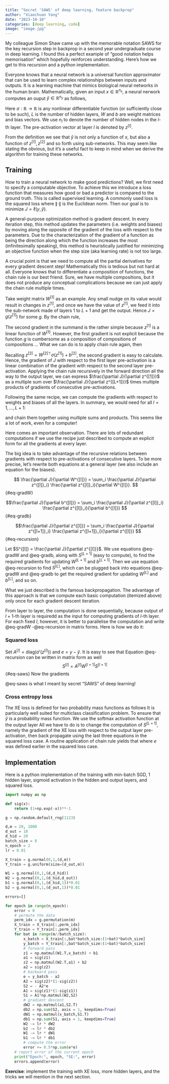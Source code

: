 ```yaml
---
title: "Secret 'SAWS' of deep learning, feature backprop"
author: "Xiaochuan Yang"
date: "2023-10-10"
categories: [deep learning, code]
image: "image.jpg"
---
```


::: {.callout-note}
My colleague Simon Shaw came up with the memorable notation SAWS for the key recursion step in backprop in a second year undergraduate course in deep learning.
I found this a perfect example of "good notation helps memorisation" which hopefully reinforces understanding.
Here's how we get to this recursion and a python implementation.
:::

<!-- \usepackage{minted} -->
\usepackage{amsmath,amsfonts,amssymb,amsthm,mathrsfs,mathtools,bbm}
\def\RR{\mathbb{R}}
\def\ZZ{\mathbb{Z}}
\def\NN{\mathbb{N}}
\def\QQ{\mathbb{Q}}
\def\PP{\mathbb{P}}
\def\XX{\mathbb{X}}
\def\EE{\mathbb{E}}
\def\Var{\mathbb{V}\mathrm{ar}}
\def\Cov{\mathbb{C}\mathrm{ov}}
\def\Corr{\mathbb{C}\mathrm{orr}}
\def\Ent{\mathbb{E}\mathrm{nt}}
\def\1{\mathbbm{1}}

Everyone knows that a neural network is a universal function approximator that can be used to learn complex relationships between inputs and outputs. It is a learning machine that mimics biological neural networks in the human brain.  Mathematically, given an input $x\in\RR^{n_x}$, a neural nerwork computes an ouput $\hat y\in\RR^{n_y}$ as follows,
\begin{align*}
a^{[1]} &= \sigma(W^{[1]\top} x + b^{[1]}) \\
a^{[2]} &= \sigma(W^{[2]\top} a^{[1]} + b^{[2]}) \\
&\vdots \\
a^{[L]} &= \sigma(W^{[L]\top} a^{[L-1]} + b^{[L]}) \\
\hat y &= \sigma(W^{[L+1]\top} a^{[L]} + b^{[L+1]})
\end{align*}


Here $\sigma:\RR\to\RR$ is any nonlinear differentiable function (or sufficiently close to be such), $L$ is the number of hidden layers, $W$ and $b$ are weight matrices and bias vectors. We use $n_l$ to denote the number of hidden nodes in the $l$-th layer. The pre-activation vector at layer $l$ is denoted by $z^{[l]}$. 

From the definition we see that $\hat y$ is not only a function of $x$, but also a function of $z^{[1]}, z^{[2]}$ and so forth using sub-networks. This may seem like stating the obvious, but it's a useful fact to keep in mind when we derive the algorithm for training these networks.   



## Training{#sec-training}


How to train a neural network to make good predictions? Well, we first need to specify a computable objective. To achieve this we introduce a loss function that measures how good or bad a predictor is compared to the ground truth. This is called supervised learning. A commonly used loss is the squared loss 
\begin{align*}
    \ell(u,v) =  \frac{1}{2} \|u-v\|^2
\end{align*}
where $\|\cdot\|$ is the Euclidean norm. Then our goal is to minimize $J=\ell(y,\hat y)$. 

A general-purpose optimization method is gradient descent. In every iteration step, this method updates the parameters (i.e. weights and biases) by moving along the opposite of the gradient of the loss with respect to the parameters. Due to the characterization of the gradient of a function as being the direction along which the function increases the most (infinitesimally speaking), this method is heuristically justified for minimizing an objective function when the step size (aka learning rate) is not too large.

A crucial point is that we need to compute all the partial derivatives for every gradient descent step! Mathematically this is tedious but not hard at all. Everyone knows that to differentiate a composition of functions, the chain rule is our best friend. Sure, we have multiple compositions, but it does not produce any conceptual complications because we can just apply the chain rule multiple times.

Take weight matrix $W^{[1]}$ as an example. Any small nudge on its value would result in changes in $z^{[1]}$, and once we have the value of $z^{[1]}$, we feed it into the sub-network made of layers $1$ to $L+1$ and get the output. Hence $J=g(z^{[1]})$ for some $g$. By the chain rule,    
\begin{align*}
    \frac{\partial J}{\partial W^{[1]}} =  
    \sum_i \frac{\partial J}{\partial z^{[1]}_i} \frac{\partial z^{[1]}_i}{\partial W^{[1]}}. 
\end{align*}

The second gradient in the summand is the rather simple because $z^{[1]}$ is a linear function of $W^{[1]}$. However, the first gradient is not explicit because the function $g$ is cumbersome as a composition of compositions of compositions ... What we can do is to apply chain rule again, then
\begin{align*}
    \frac{\partial J}{\partial z^{[1]}}
    = \sum_i \frac{\partial J}{\partial z^{[2]}_i} \frac{\partial z^{[2]}_i}{\partial z^{[1]}} 
\end{align*}


Recalling $z^{[2]} = W^{[2]\top} \sigma(z^{[1]}) + b^{[2]}$, the second gradient is easy to calculate. Hence, the gradient of $J$ with respect to the first layer pre-activation is a linear combination of the gradient with respect to the second layer pre-activation. Applying the chain rule recursively in the forward direction all the way to the output layer, we can express $\frac{\partial J}{\partial z^{[1]}}$ as a multiple sum over $\frac{\partial J}{\partial z^{[L+1]}}$ times multiple products of gradients of consecutive pre-activations.

Following the same recipe, we can compute the gradients with respect to weights and biases of all the layers. In summary, we would need for all $l=1,\ldots,L+1$:
\begin{itemize}
    \item $\frac{\partial z^{[l]}}{\partial z^{[l-1]}}$
    \item $\frac{\partial z^{[l]}}{\partial W^{[l]}}$
\end{itemize}
and chain them together using multiple sums and products. 
This seems like a lot of work, even for a computer! 

Here comes an important observation. There are lots of redundant computations if we use the recipe just described to compute an explicit form for all the gradients at every layer. 

The big idea is to take advantage of the recursive relations between gradients with respect to pre-activations of consecutive layers. To be more precise, let's rewrite both equations at a general layer (we also include an equation for the biases).  


$$
\frac{\partial J}{\partial W^{[l]}} = \sum_i \frac{\partial J}{\partial z^{[l]}_i} \frac{\partial z^{[l]}_i}{\partial W^{[l]}}.
$${#eq-gradW}

$$\frac{\partial J}{\partial b^{[l]}} = \sum_i \frac{\partial J}{\partial z^{[l]}_i} \frac{\partial z^{[l]}_i}{\partial b^{[l]}}
$${#eq-gradb}

$$\frac{\partial J}{\partial z^{[l]}} = \sum_i \frac{\partial J}{\partial z^{[l+1]}_i} \frac{\partial z^{[l+1]}_i}{\partial z^{[l]}}
$${#eq-recursion}

Let $S^{[l]} = \frac{\partial J}{\partial z^{[l]}}$. We use equations @eq-gradW and @eq-gradb, along with $S^{[L+1]}$ (easy to compute), to find the required gradients for updating $W^{[L+1]}$ and $b^{[L+1]}$. Then we use equation @eq-recursion to find $S^{[L]}$, which can be plugged back into equations @eq-gradW and @eq-gradb to get the required gradient for updating $W^{[L]}$ and $b^{[L]}$, and so on.

What we just described is the famous backpropagation. The advantage of this approach is that we compute each basic computation (itemized above) only once for each gradient descent iteration.

From layer to layer, the computation is done sequentially, because output of $l+1$-th layer is requiredd as the input for computing gradients of $l$-th layer. For each fixed $l$, however, it is better to parallelise the computation and write @eq-gradW -@eq-recursion  in matrix forms. Here is how we do it: 


### Squared loss

Set $A^{[l]}=\mathrm{diag}(\sigma'(z^{[l]}))$ and $e = y - \hat y$. It is easy to see that
\begin{align*}
    S^{[L+1]} = - A^{[L+1]} e 
\end{align*}
Equation @eq-recursion can be written in matrix form as well
$$
S^{[l]} = A^{[l]} W^{[l+1]} S^{[l+1]}
$${#eq-saws}
Now the gradients
\begin{align*}
    dW^{[l]} &= a^{[l-1]} S^{[l]\top} \\
    db^{[l]} &= S^{[l]}
\end{align*}

@eq-saws is what I meant by secret "SAWS" of deep learning!

### Cross entropy loss

The XE loss is defined for two probability mass functions as follows 
\begin{align*}
    \ell(u,v) = -\sum_k u_k\log v_k.
\end{align*}
It is particularly well suited for multiclass classification problem. 
To ensure that $\hat y$ is a probability mass function. We use the softmax activation function at the output layer
\begin{align*}
    \mathrm{softmax}(x) =  \frac{e^{x}}{\sum_i e^{x_i}}
\end{align*}
All we have to do is to change the computation of $S^{[L+1]}$, namely the gradient of the XE loss with respect to the output layer pre-activation, then back propagate using the last three equations in the squared loss case. A routine application of chain rule yields that
\begin{align*}
    S^{[L+1]} = - e
\end{align*}
where $e$ was defined earlier in the squared loss case.  


## Implementation

Here is a python implementation of the training with min-batch SGD, 1 hidden layer, sigmoid activation in the hidden and output layers, and squared loss.
 
```python
import numpy as np

def sig(x):
    return (1+np.exp(-x))**-1

g = np.random.default_rng(1123)

d,m = 20, 1000
d_out = 10
d_hid = 20
batch_size = 8
n_epoch = 2
lr = 0.01

X_train = g.normal(0,1,(d,m))
Y_train = g.uniform(size=(d_out,m))

W1 = g.normal(0,1,(d,d_hid))
W2 = g.normal(0,1,(d_hid,d_out))
b1 = g.normal(0,1,(d_hid,1))*0.01
b2 = g.normal(0,1,(d_out,1))*0.01

errors=[]

for epoch in range(n_epoch):
    error = 0
    # permute the data
    perm_idx = g.permutation(m)
    X_train = X_train[:,perm_idx]
    Y_train = Y_train[:,perm_idx]
    for bat in range(m//batch_size):
        x_batch = X_train[:,bat*batch_size:(1+bat)*batch_size]
        y_batch = Y_train[:,bat*batch_size:(1+bat)*batch_size]
        # forward pass
        z1 = np.matmul(W1.T,x_batch) + b1
        a1 = sig(z1)
        z2 = np.matmul(W2.T,a1) + b2
        a2 = sig(z2)
        # backward pass
        e = y_batch - a2
        A2 = sig(z2)*(1-sig(z2))
        S2 = - A2*e
        A1 = sig(z1)*(1-sig(z1))
        S1 = A1*np.matmul(W2,S2)
        # gradient descent
        dW2 = np.matmul(a1,S2.T)
        db2 = np.sum(S2, axis = 1, keepdims=True)
        dW1 = np.matmul(x_batch,S1.T)
        db1 = np.sum(S1, axis = 1, keepdims=True)
        W2 -= lr * dW2
        b2 -= lr * db2
        W1 -= lr * dW1
        b1 -= lr * db1
        # compute the error 
        error += 0.5*np.sum(e*e)
    # report error of the current epoch
    print("Epoch:", epoch, "SE:", error)
    errors.append(error)
```

**Exercise**: implement the training with XE loss, more hidden layers, and the tricks we will mention in the next section.  